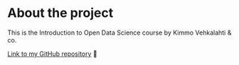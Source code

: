 # About the project

This is the Introduction to Open Data Science course by Kimmo Vehkalahti & co.   
   
[Link to my GitHub repository](https://github.com/miuva/IODS-project) 